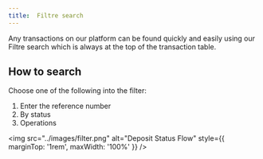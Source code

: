 ```yaml
---
title:  Filtre search
---
```


Any transactions on our platform can be found quickly and easily using our Filtre search which is always at the top  of the transaction table.

## How to search
Choose one of the following into the filter:

1. Enter the reference number
2. By status
3. Operations

<img src="../images/filter.png" alt="Deposit Status Flow" style={{ marginTop: '1rem', maxWidth: '100%' }} />